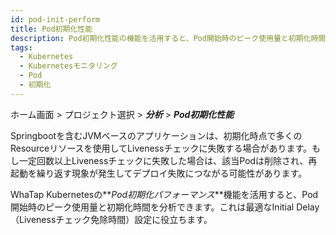 ```yaml
---
id: pod-init-perform
title: Pod初期化性能
description: Pod初期化性能の機能を活用すると、Pod開始時のピーク使用量と初期化時間を分析し、最適なInitial Delay設定に役立ちます。
tags:
  - Kubernetes
  - Kubernetesモニタリング
  - Pod
  - 初期化
---
```


ホーム画面 > プロジェクト選択 > **_分析_** > **_Pod初期化性能_**

Springbootを含むJVMベースのアプリケーションは、初期化時点で多くのResourceリソースを使用してLivenessチェックに失敗する場合があります。もし一定回数以上Livenessチェックに失敗した場合は、該当Podは削除され、再起動を繰り返す現象が発生してデプロイ失敗につながる可能性があります。

WhaTap Kubernetesの**_Pod初期化パフォーマンス_**機能を活用すると、Pod開始時のピーク使用量と初期化時間を分析できます。これは最適なInitial Delay（Livenessチェック免除時間）設定に役立ちます。
